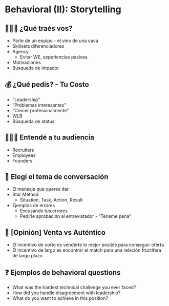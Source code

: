 
# Behavioral (II): Storytelling

## **🙋🏻‍♂️ ¿Qué traés vos?**

- Parte de un equipo - el vino de una cava
- Skillsets diferenciadores
- Agency
    - Evitar WE, experiencias pasivas.
- Motivaciones
- Busqueda de impacto

## **💰 ¿Qué pedis? - Tu Costo**

- “Leadership”
- “Problemas interesantes”
- “Crecer profesionalmente”
- WLB
- Búsqueda de status

## **👩🏼‍🏫 Entendé a tu audiencia**

- Recruiters
- Employees
- Founders

## **💬 Elegí el tema de conversación**

- El mensaje que queres dar
- Star Method
    - Situation, Task, Action, Result
- Ejemplos de errores
    - Excusando tus errores
    - Pedirle aprobación al entrevistador - “Teneme pena”

## **🎯 [Opinión] Venta vs Auténtico**

- El incentivo de corto es venderte lo mejor posible para conseguir oferta
- El incentivo de largo es encontrar el match para una relación fructífera de largo plazo

## **❓ Ejemplos de behavioral questions**

- What was the hardest technical challenge you ever faced?
- How did you handle disagreement with leadership?
- What do you want to achieve in this position?
